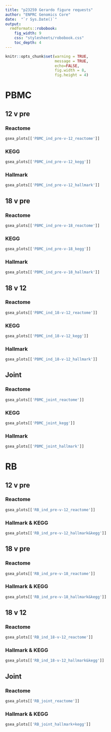 ```yaml
---
title: "p23259 Gerardo figure requests"
author: "ENPRC Genomics Core"
date:  "`r Sys.Date()`"
output: 
  rmdformats::robobook:
    fig_width: 9
    css: "stylesheets/robobook.css"
    toc_depth: 4
---
```


```r
knitr::opts_chunk$set(warning = TRUE,
                      message = TRUE, 
                      echo=FALSE, 
                      fig.width = 8, 
                      fig.height = 4)
```

# PBMC

## 12 v pre

### Reactome

```r
gsea_plots[['PBMC_ind_pre-v-12_reactome']] 
```

### KEGG

```r
gsea_plots[['PBMC_ind_pre-v-12_kegg']]
```

### Hallmark

```r
gsea_plots[['PBMC_ind_pre-v-12_hallmark']]
```

## 18 v pre

### Reactome

```r
gsea_plots[['PBMC_ind_pre-v-18_reactome']]
```

### KEGG

```r
gsea_plots[['PBMC_ind_pre-v-18_kegg']]
```

### Hallmark

```r
gsea_plots[['PBMC_ind_pre-v-18_hallmark']]
```

## 18 v 12

### Reactome

```r
gsea_plots[['PBMC_ind_18-v-12_reactome']]
```

### KEGG

```r
gsea_plots[['PBMC_ind_18-v-12_kegg']]
```

### Hallmark

```r
gsea_plots[['PBMC_ind_18-v-12_hallmark']]
```

## Joint

### Reactome

```r
gsea_plots[['PBMC_joint_reactome']]
```

### KEGG

```r
gsea_plots[['PBMC_joint_kegg']]
```

### Hallmark

```r
gsea_plots[['PBMC_joint_hallmark']]
```

# RB

## 12 v pre

### Reactome

```r
gsea_plots[['RB_ind_pre-v-12_reactome']] 
```

### Hallmark & KEGG

```r
gsea_plots[['RB_ind_pre-v-12_hallmark&kegg']]
```

## 18 v pre

### Reactome

```r
gsea_plots[['RB_ind_pre-v-18_reactome']]
```

### Hallmark & KEGG

```r
gsea_plots[['RB_ind_pre-v-18_hallmark&kegg']]
```

## 18 v 12

### Reactome

```r
gsea_plots[['RB_ind_18-v-12_reactome']]
```

### Hallmark & KEGG

```r
gsea_plots[['RB_ind_18-v-12_hallmark&kegg']]
```

## Joint

### Reactome

```r
gsea_plots[['RB_joint_reactome']]
```

### Hallmark & KEGG

```r
gsea_plots[['RB_joint_hallmark+kegg']]
```
